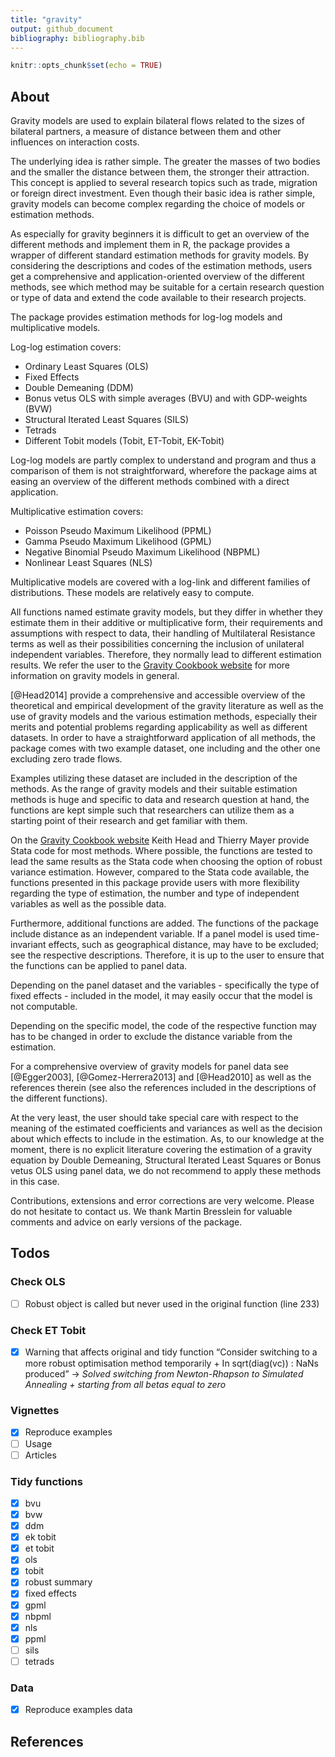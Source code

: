 ```yaml
---
title: "gravity"
output: github_document
bibliography: bibliography.bib
---
```


```r
knitr::opts_chunk$set(echo = TRUE)
```

## About

Gravity models are used to explain bilateral flows related to the sizes of bilateral partners, a measure of distance between them and other influences on interaction costs. 

The underlying idea is rather simple. The greater the masses of two bodies and the smaller the distance between them, the stronger their attraction. This concept is applied to several research topics such as trade, migration or foreign direct investment. Even though their basic idea is rather simple, gravity models can become complex regarding the choice of models or estimation methods. 

As especially for gravity beginners it is difficult to get an overview of the different methods and implement them in R, the package provides a wrapper of different standard estimation methods for gravity models. By considering the descriptions and codes of the estimation methods, users get a comprehensive and application-oriented overview of the different methods, see which method may be suitable for a certain research question or type of data and extend the code available to their research projects. 

The package provides estimation methods for log-log models and multiplicative models.

Log-log estimation covers:

* Ordinary Least Squares (OLS)
* Fixed Effects
* Double Demeaning (DDM)
* Bonus vetus OLS with simple averages (BVU) and with GDP-weights (BVW)
* Structural Iterated Least Squares (SILS)
* Tetrads
* Different Tobit models (Tobit, ET-Tobit, EK-Tobit)

Log-log models are partly complex to understand and program and thus a comparison of them is not straightforward, wherefore the package aims at easing an overview of the different methods combined with a direct application. 

Multiplicative estimation covers:

* Poisson Pseudo Maximum Likelihood (PPML)
* Gamma Pseudo Maximum Likelihood (GPML)
* Negative Binomial Pseudo Maximum Likelihood (NBPML)
* Nonlinear Least Squares (NLS)

Multiplicative models are covered with a log-link and different families of distributions. These models are relatively easy to compute.

All functions named estimate gravity models, but they differ in whether they estimate them in their additive or multiplicative form, their requirements and assumptions with respect to data, their handling of Multilateral Resistance terms as well as their possibilities concerning the inclusion of unilateral independent variables. Therefore, they normally lead to different estimation results. We refer the user to the [Gravity Cookbook website](https://sites.google.com/site/hiegravity/) for more information on gravity models in general. 

[@Head2014] provide a comprehensive and accessible overview of the theoretical and empirical development of the gravity literature as well as the use of gravity models and the various estimation methods, especially their merits and potential problems regarding applicability as well as different datasets. In order to have a straightforward application of all methods, the package comes with two example dataset, one including and the other one excluding zero trade flows. 

Examples utilizing these dataset are included in the description of the methods. As the range of gravity models and their suitable estimation methods is huge and specific to data and research question at hand, the functions are kept simple such that researchers can utilize them as a starting point of their research and get familiar with them. 

On the [Gravity Cookbook website](https://sites.google.com/site/hiegravity/) Keith Head and Thierry Mayer provide Stata code for most methods. Where possible, the functions are tested to lead the same results as the Stata code when choosing the option of robust variance estimation. However, compared to the Stata code available, the functions presented in this package provide users with more flexibility regarding the type of estimation, the number and type of independent variables as well as the possible data. 

Furthermore, additional functions are added. The functions of the package include distance as an independent variable. If a panel model is used time-invariant effects, such as geographical distance, may have to be excluded; see the respective descriptions. Therefore, it is up to the user to ensure that the functions can be applied to panel data. 

Depending on the panel dataset and the variables - specifically the type of fixed effects - included in the model, it may easily occur that the model is not computable. 

Depending on the specific model, the code of the respective function may has to be changed in order to exclude the distance variable from the estimation. 

For a comprehensive overview of gravity models for panel data see [@Egger2003], [@Gomez-Herrera2013] and [@Head2010] as well as the references therein (see also the references included in the descriptions of the different functions). 

At the very least, the user should take special care with respect to the meaning of the estimated coefficients and variances as well as the decision about which effects to include in the estimation. As, to our knowledge at the moment, there is no explicit literature covering the estimation of a gravity equation by Double Demeaning, Structural Iterated Least Squares or Bonus vetus OLS using panel data, we do not recommend to apply these methods in this case. 

Contributions, extensions and error corrections are very welcome. Please do not hesitate to contact us. We thank Martin Bresslein for valuable comments and advice on early versions of the package.

## Todos

### Check OLS

- [ ] Robust object is called but never used in the original function (line 233) 

### Check ET Tobit

- [x] Warning that affects original and tidy function "Consider switching to a more robust optimisation method temporarily + In sqrt(diag(vc)) : NaNs produced" -> *Solved switching from Newton-Rhapson to Simulated Annealing + starting from all betas equal to zero*

### Vignettes

- [x] Reproduce examples
- [ ] Usage
- [ ] Articles

### Tidy functions

- [x] bvu
- [x] bvw
- [x] ddm
- [x] ek tobit
- [x] et tobit
- [x] ols
- [x] tobit
- [x] robust summary
- [x] fixed effects
- [x] gpml
- [x] nbpml
- [x] nls
- [x] ppml
- [ ] sils
- [ ] tetrads

### Data

- [x] Reproduce examples data

## References
